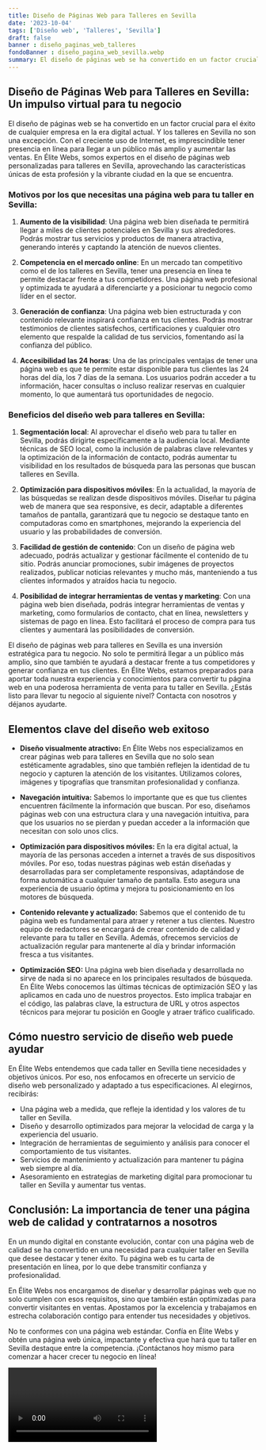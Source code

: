 ```yaml
---
title: Diseño de Páginas Web para Talleres en Sevilla
date: '2023-10-04'
tags: ['Diseño web', 'Talleres', 'Sevilla']
draft: false
banner : diseño_paginas_web_talleres
fondoBanner : diseño_pagina_web_sevilla.webp
summary: El diseño de páginas web se ha convertido en un factor crucial para el éxito de cualquier empresa en la era digital actual. Y los talleres en Sevilla no son una excepción. Con el creciente uso de Internet, es imprescindible tener presencia en línea para llegar a un público más amplio y aumentar las ventas. En Élite Webs, somos expertos en el diseño de páginas web personalizadas para talleres en Sevilla, aprovechando las características únicas de esta profesión y la vibrante ciudad en la que se encuentra.
---
```


## Diseño de Páginas Web para Talleres en Sevilla: Un impulso virtual para tu negocio

El diseño de páginas web se ha convertido en un factor crucial para el éxito de cualquier empresa en la era digital actual. Y los talleres en Sevilla no son una excepción. Con el creciente uso de Internet, es imprescindible tener presencia en línea para llegar a un público más amplio y aumentar las ventas. En Élite Webs, somos expertos en el diseño de páginas web personalizadas para talleres en Sevilla, aprovechando las características únicas de esta profesión y la vibrante ciudad en la que se encuentra.

### Motivos por los que necesitas una página web para tu taller en Sevilla:

1. **Aumento de la visibilidad**: Una página web bien diseñada te permitirá llegar a miles de clientes potenciales en Sevilla y sus alrededores. Podrás mostrar tus servicios y productos de manera atractiva, generando interés y captando la atención de nuevos clientes.

2. **Competencia en el mercado online**: En un mercado tan competitivo como el de los talleres en Sevilla, tener una presencia en línea te permite destacar frente a tus competidores. Una página web profesional y optimizada te ayudará a diferenciarte y a posicionar tu negocio como líder en el sector.

3. **Generación de confianza**: Una página web bien estructurada y con contenido relevante inspirará confianza en tus clientes. Podrás mostrar testimonios de clientes satisfechos, certificaciones y cualquier otro elemento que respalde la calidad de tus servicios, fomentando así la confianza del público.

4. **Accesibilidad las 24 horas**: Una de las principales ventajas de tener una página web es que te permite estar disponible para tus clientes las 24 horas del día, los 7 días de la semana. Los usuarios podrán acceder a tu información, hacer consultas o incluso realizar reservas en cualquier momento, lo que aumentará tus oportunidades de negocio.

### Beneficios del diseño web para talleres en Sevilla:

1. **Segmentación local**: Al aprovechar el diseño web para tu taller en Sevilla, podrás dirigirte específicamente a la audiencia local. Mediante técnicas de SEO local, como la inclusión de palabras clave relevantes y la optimización de la información de contacto, podrás aumentar tu visibilidad en los resultados de búsqueda para las personas que buscan talleres en Sevilla.

2. **Optimización para dispositivos móviles**: En la actualidad, la mayoría de las búsquedas se realizan desde dispositivos móviles. Diseñar tu página web de manera que sea responsive, es decir, adaptable a diferentes tamaños de pantalla, garantizará que tu negocio se destaque tanto en computadoras como en smartphones, mejorando la experiencia del usuario y las probabilidades de conversión.

3. **Facilidad de gestión de contenido**: Con un diseño de página web adecuado, podrás actualizar y gestionar fácilmente el contenido de tu sitio. Podrás anunciar promociones, subir imágenes de proyectos realizados, publicar noticias relevantes y mucho más, manteniendo a tus clientes informados y atraídos hacia tu negocio.

4. **Posibilidad de integrar herramientas de ventas y marketing**: Con una página web bien diseñada, podrás integrar herramientas de ventas y marketing, como formularios de contacto, chat en línea, newsletters y sistemas de pago en línea. Esto facilitará el proceso de compra para tus clientes y aumentará las posibilidades de conversión.

El diseño de páginas web para talleres en Sevilla es una inversión estratégica para tu negocio. No solo te permitirá llegar a un público más amplio, sino que también te ayudará a destacar frente a tus competidores y generar confianza en tus clientes. En Élite Webs, estamos preparados para aportar toda nuestra experiencia y conocimientos para convertir tu página web en una poderosa herramienta de venta para tu taller en Sevilla. ¿Estás listo para llevar tu negocio al siguiente nivel? Contacta con nosotros y déjanos ayudarte.

<GifSeo />

<Cta />

## Elementos clave del diseño web exitoso

- **Diseño visualmente atractivo:** En Élite Webs nos especializamos en crear páginas web para talleres en Sevilla que no solo sean estéticamente agradables, sino que también reflejen la identidad de tu negocio y capturen la atención de los visitantes. Utilizamos colores, imágenes y tipografías que transmitan profesionalidad y confianza.

- **Navegación intuitiva:** Sabemos lo importante que es que tus clientes encuentren fácilmente la información que buscan. Por eso, diseñamos páginas web con una estructura clara y una navegación intuitiva, para que los usuarios no se pierdan y puedan acceder a la información que necesitan con solo unos clics.

- **Optimización para dispositivos móviles:** En la era digital actual, la mayoría de las personas acceden a internet a través de sus dispositivos móviles. Por eso, todas nuestras páginas web están diseñadas y desarrolladas para ser completamente responsivas, adaptándose de forma automática a cualquier tamaño de pantalla. Esto asegura una experiencia de usuario óptima y mejora tu posicionamiento en los motores de búsqueda.

- **Contenido relevante y actualizado:** Sabemos que el contenido de tu página web es fundamental para atraer y retener a tus clientes. Nuestro equipo de redactores se encargará de crear contenido de calidad y relevante para tu taller en Sevilla. Además, ofrecemos servicios de actualización regular para mantenerte al día y brindar información fresca a tus visitantes.

- **Optimización SEO:** Una página web bien diseñada y desarrollada no sirve de nada si no aparece en los principales resultados de búsqueda. En Élite Webs conocemos las últimas técnicas de optimización SEO y las aplicamos en cada uno de nuestros proyectos. Esto implica trabajar en el código, las palabras clave, la estructura de URL y otros aspectos técnicos para mejorar tu posición en Google y atraer tráfico cualificado.

## Cómo nuestro servicio de diseño web puede ayudar

En Élite Webs entendemos que cada taller en Sevilla tiene necesidades y objetivos únicos. Por eso, nos enfocamos en ofrecerte un servicio de diseño web personalizado y adaptado a tus especificaciones. Al elegirnos, recibirás:

- Una página web a medida, que refleje la identidad y los valores de tu taller en Sevilla.
- Diseño y desarrollo optimizados para mejorar la velocidad de carga y la experiencia del usuario.
- Integración de herramientas de seguimiento y análisis para conocer el comportamiento de tus visitantes.
- Servicios de mantenimiento y actualización para mantener tu página web siempre al día.
- Asesoramiento en estrategias de marketing digital para promocionar tu taller en Sevilla y aumentar tus ventas.

## Conclusión: La importancia de tener una página web de calidad y contratarnos a nosotros

En un mundo digital en constante evolución, contar con una página web de calidad se ha convertido en una necesidad para cualquier taller en Sevilla que desee destacar y tener éxito. Tu página web es tu carta de presentación en línea, por lo que debe transmitir confianza y profesionalidad.

En Élite Webs nos encargamos de diseñar y desarrollar páginas web que no solo cumplen con esos requisitos, sino que también están optimizadas para convertir visitantes en ventas. Apostamos por la excelencia y trabajamos en estrecha colaboración contigo para entender tus necesidades y objetivos.

No te conformes con una página web estándar. Confía en Élite Webs y obtén una página web única, impactante y efectiva que hará que tu taller en Sevilla destaque entre la competencia. ¡Contáctanos hoy mismo para comenzar a hacer crecer tu negocio en línea!

<Video />

<CtaBot job='Talleres' city='Sevilla'/>

<Gmaps query='Sevilla+españa+maps' />